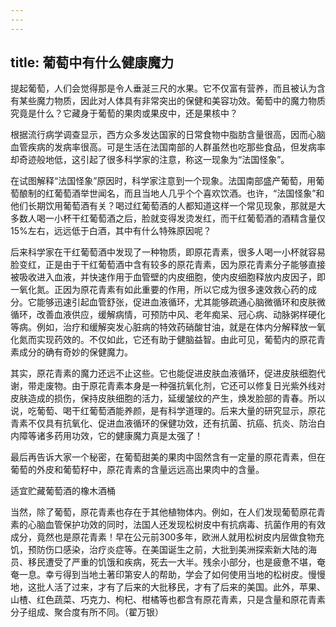 ```yaml
---
---
---
```

title: 葡萄中有什么健康魔力
---






提起葡萄，人们会觉得那是令人垂涎三尺的水果。它不仅富有营养，而且被认为含有某些魔力物质，因此对人体具有非常突出的保健和美容功效。葡萄中的魔力物质究竟是什么？它藏身于葡萄的果肉或果皮中，还是果核中？

根据流行病学调查显示，西方众多发达国家的日常食物中脂肪含量很高，因而心脑血管疾病的发病率很高。可是生活在法国南部的人群虽然也吃那些食品，但发病率却奇迹般地低，这引起了很多科学家的注意，称这一现象为“法国怪象”。

在试图解释“法国怪象”原因时，科学家注意到一个现象。法国南部盛产葡萄，用葡萄酿制的红葡萄酒举世闻名，而且当地人几乎个个喜欢饮酒。也许，“法国怪象”和他们长期饮用葡萄酒有关？喝过红葡萄酒的人都知道这样一个常见现象，那就是大多数人喝一小杯干红葡萄酒之后，脸就变得发烫发红，而干红葡萄酒的酒精含量仅15%左右，远远低于白酒，其中有什么特殊原因呢？

后来科学家在干红葡萄酒中发现了一种物质，即原花青素，很多人喝一小杯就容易脸变红，正是由于干红葡萄酒中含有较多的原花青素，因为原花青素分子能够直接被吸收进入血液，并快速作用于血管壁的内皮细胞，使内皮细胞释放内皮因子，即一氧化氮。正因为原花青素有如此重要的作用，所以它成为很多速效救心药的成分。它能够迅速引起血管舒张，促进血液循环，尤其能够疏通心脑微循环和皮肤微循环，改善血液供应，缓解病情，可预防中风、老年痴呆、冠心病、动脉粥样硬化等病。例如，治疗和缓解突发心脏病的特效药硝酸甘油，就是在体内分解释放一氧化氮而实现药效的。不仅如此，它还有助于健脑益智。由此可见，葡萄内的原花青素成分的确有奇妙的保健魔力。

其实，原花青素的魔力还远不止这些。它也能促进皮肤血液循环，促进皮肤细胞代谢，带走废物。由于原花青素本身是一种强抗氧化剂，它还可以修复日光紫外线对皮肤造成的损伤，保持皮肤细胞的活力，延缓皱纹的产生，焕发脸部的青春。所以说，吃葡萄、喝干红葡萄酒能养颜，是有科学道理的。后来大量的研究显示，原花青素不仅具有抗氧化、促进血液循环的保健功效，还有抗菌、抗癌、抗炎、防治白内障等诸多药用功效，它的健康魔力真是太强了！

最后再告诉大家一个秘密，在葡萄甜美的果肉中固然含有一定量的原花青素，但在葡萄的外皮和葡萄籽中，原花青素的含量远远高出果肉中的含量。

适宜贮藏葡萄酒的橡木酒桶



当然，除了葡萄，原花青素也存在于其他植物体内。例如，在人们发现葡萄原花青素的心脑血管保护功效的同时，法国人还发现松树皮中有抗病毒、抗菌作用的有效成分，竟然也是原花青素！早在公元前300多年，欧洲人就用松树皮内层做食物充饥，预防伤口感染，治疗炎症等。在美国诞生之前，大批到美洲探索新大陆的海员、移民遭受了严重的饥饿和疾病，死去一大半。残余小部分，也是疲惫不堪，奄奄一息。幸亏得到当地土著印第安人的帮助，学会了如何使用当地的松树皮。慢慢地，这批人活了过来，才有了后来的大批移民，才有了后来的美国。此外，苹果、山楂、红色蔬菜、巧克力、枸杞、柑橘等也都含有原花青素，只是含量和原花青素分子组成、聚合度有所不同。（翟万银）